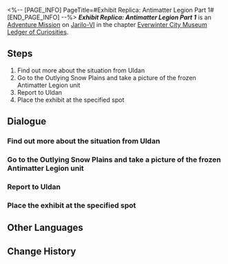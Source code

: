 <%-- [PAGE_INFO]
PageTitle=#Exhibit Replica: Antimatter Legion Part 1#
[END_PAGE_INFO] --%>
{{Stub|Dialogue.}}
{{Mission Infobox
|id            = 8001219
|title         = 
|image         = <!--Mission Exhibit Replica: Antimatter Legion Part 1.png-->
|type          = Adventure
|event_name    = 
|chapter       = Everwinter City Museum Ledger of Curiosities
|requirements  = 
|summary       = Belobog's History and Culture Museum will be opening soon. Uldan is collecting appropriate exhibits to ensure a successful opening.<br />You have journeyed to Everwinter Hill to take a picture of a frozen Antimatter Legion Voidranger, allowing them to make a replica.
|characters    = Trailblazer; Uldan
|startLocation = [[Jarilo-VI]] - [[Administrative District]]
|world         = Jarilo-VI
|area          = Administrative District
|prev          = 
|next          = 
|rewards       = 
}}
'''''Exhibit Replica: Antimatter Legion Part 1''''' is an [[Adventure Mission]] on [[Jarilo-VI]] in the chapter [[Everwinter City Museum Ledger of Curiosities]].

==Steps==
# Find out more about the situation from Uldan
# Go to the Outlying Snow Plains and take a picture of the frozen Antimatter Legion unit
# Report to Uldan
# Place the exhibit at the specified spot

<!--
==Gameplay Notes==

--><!--
==Trial Character==

-->
==Dialogue==
{{Stub Dialogue}}
===Find out more about the situation from Uldan===
{{Mission Description|type=adventure|location=Administrative District|Belobog's History and Culture Museum will be opening soon. Uldan is collecting appropriate exhibits to ensure a successful opening.<br />This time, Uldan needs your help to take a picture of a frozen Antimatter Legion Voidranger at the Outlying Snow Plains to help the museum make a replica.}}
{{Dialogue Start}}
:{{tx}}
{{Dialogue End}}

===Go to the Outlying Snow Plains and take a picture of the frozen Antimatter Legion unit===
{{Dialogue Start}}
:{{tx}}
{{Dialogue End}}

===Report to Uldan===
{{Dialogue Start}}
:{{tx}}
{{Dialogue End}}

===Place the exhibit at the specified spot===
{{Dialogue Start}}
:{{tx}}
{{Dialogue End}}

==Other Languages==
{{Other Languages
|en   = Exhibit Replica: Antimatter Legion Part 1
|zhs  = 藏品复刻•反物质军团•其一
|zht  = 館藏復刻•反物質軍團•其一
|ja   = 収蔵品復刻・反物質レギオン・その1
|ko   = 소장품 복각•반물질 군단•1
|es   = Réplica de objeto: Legión Antimateria&nbsp;I
|fr   = Reproduction de pièce d'exposition&nbsp;: Légion d'antimatière (partie&nbsp;1)
|ru   = Копирование экспонатов: Легион Антиматерии I
|th   = โมเดลจัดแสดง: กองทัพ Antimatter 1
|vi   = Phục Chế Vật Sưu Tập - Quân Đoàn Phản Vật Chất 1
|de   = Replikat: Antimaterie-Legion (Teil 1)
|id   = Replika Koleksi: Antimatter Legion (Bagian 1)
|pt   = Réplica de Obras: Legião Antimatéria Parte 1
}}

==Change History==
{{Change History|1.1}}
